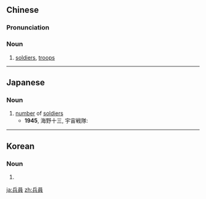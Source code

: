 {{also|兵员}}
==Chinese==
{{zh-forms|s=兵员}}

===Pronunciation===
{{zh-pron
|m=bīngyuán
|cat=n
}}

===Noun===
{{zh-noun}}

# [[soldier]]s, [[troop]]s

----

==Japanese==
{{ja-kanjitab|へい|いん|yomi=on}}

===Noun===
{{ja-noun|へい.いん}}

# [[number]] of [[soldier]]s
#* '''1945''', 海野十三, 宇宙戦隊:
#*: {{ja-usex|下士官が十名、'''兵員'''が八十名。|かしかん が じゅう めい、 '''へい.いん''' が はち じゅう めい。|There were ten non-commissioned officers and eighty soldiers.}}

----

==Korean==
{{ko-hanjatab}}

===Noun===
{{ko-noun|hangeul=병원}}

# {{hanja form of|병원|number of soldiers}}

[[ja:兵員]]
[[zh:兵員]]